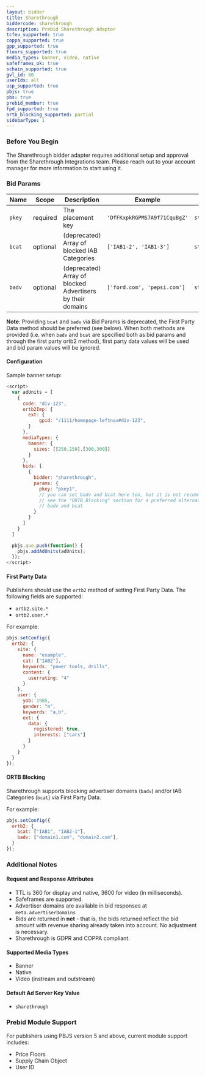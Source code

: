 ```yaml
---
layout: bidder
title: Sharethrough
biddercode: sharethrough
description: Prebid Sharethrough Adaptor
tcfeu_supported: true
coppa_supported: true
gpp_supported: true
floors_supported: true
media_types: banner, video, native
safeframes_ok: true
schain_supported: true
gvl_id: 80
userIds: all
usp_supported: true
pbjs: true
pbs: true
prebid_member: true
fpd_supported: true
ortb_blocking_supported: partial
sidebarType: 1
---
```


### Before You Begin

The Sharethrough bidder adapter requires additional setup and approval from the Sharethrough Integrations team. Please reach out to your account manager for more information to start using it.

### Bid Params


| Name        | Scope    | Description                                                | Example                      | Type                 |
|-------------|----------|------------------------------------------------------------|------------------------------|----------------------|
| `pkey`      | required | The placement key                                          | `'DfFKxpkRGPMS7A9f71CquBgZ'` | `string`             |
| `bcat`      | optional | (deprecated) Array of blocked IAB Categories               | `['IAB1-2', 'IAB1-3']`       | `string[]`           |
| `badv`      | optional | (deprecated) Array of blocked Advertisers by their domains | `['ford.com', 'pepsi.com']`  | `string[]`           |

**Note**: Providing `bcat` and `badv` via Bid Params is deprecated, the First Party Data method should be preferred (see below).
When both methods are provided (i.e. when `badv` and `bcat` are specified both as bid params and through the first party ortb2 method), first party data values will be used and bid param values will be ignored.

#### Configuration

Sample banner setup:

```js
<script>
  var adUnits = [
    {
      code: "div-123",
      ortb2Imp: {
        ext: {
            gpid: "/1111/homepage-leftnav#div-123",
        }
      },
      mediaTypes: {
        banner: {
          sizes: [[250,250],[300,300]]
        }
      },
      bids: [
        {
          bidder: "sharethrough",
          params: {
            pkey: "pkey1",
            // you can set badv and bcat here too, but it is not recommended
            // see the "ORTB Blocking" section for a preferred alternate setup for
            // badv and bcat
          }
        }
      ]
    }
  ]

  pbjs.que.push(function() {
    pbjs.addAdUnits(adUnits);
  });
</script>
```

#### First Party Data

Publishers should use the `ortb2` method of setting First Party Data. The following fields are supported:

- `ortb2.site.*`
- `ortb2.user.*`

For example:

```js
pbjs.setConfig({
  ortb2: {
    site: {
      name: "example",
      cat: ["IAB2"],
      keywords: "power tools, drills",
      content: {
        userrating: "4"
      }
    },
    user: {
      yob: 1985,
      gender: "m",
      keywords: "a,b",
      ext: {
        data: {
          registered: true,
          interests: ["cars"]
        }
      }
    }
  }
});
```

#### ORTB Blocking

Sharethrough supports blocking advertiser domains (`badv`) and/or IAB Categories (`bcat`) via First Party Data.

For example:

```js
pbjs.setConfig({
  ortb2: {
    bcat: ["IAB1", "IAB2-1"],
    badv: ["domain1.com", "domain2.com"],
  }
});
```

### Additional Notes

#### Request and Response Attributes

- TTL is 360 for display and native, 3600 for video (in milliseconds).
- Safeframes are supported.
- Advertiser domains are available in bid responses at `meta.advertiserDomains`
- Bids are returned in **net** - that is, the bids returned reflect the bid amount with revenue sharing already taken into account. No adjustment is necessary.
- Sharethrough is GDPR and COPPA compliant.

#### Supported Media Types

- Banner
- Native
- Video (instream and outstream)

#### Default Ad Server Key Value

- `sharethrough`

### Prebid Module Support

For publishers using PBJS version 5 and above, current module support includes:

- Price Floors
- Supply Chain Object
- User ID
